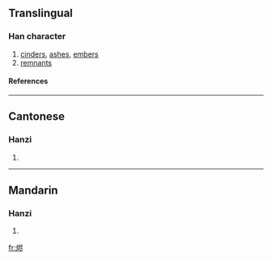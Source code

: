 {{see|燼}}

==Translingual==
===Han character===
{{Han char|rn=86|rad=火|as=06|sn=10|four=|canj=火尸人卜 (FSOY)}}
# [[cinders]], [[ashes]], [[embers]]
# [[remnants]]
====References====
{{Han ref|kx=0671.081|hdz=32201.050|uh=70EC|ud=28908}}

----
==Cantonese==
===Hanzi===
{{yue-hanzi|jyut=|y=jeun6}}
# {{defn|Cantonese}}

----
==Mandarin==
===Hanzi===
{{cmn-hanzi|tra=燼|pin=[[jìn]] ([[jin4]])|wg=chin<sup>4</sup>}}
# {{defn|Mandarin}}

[[fr:烬]]